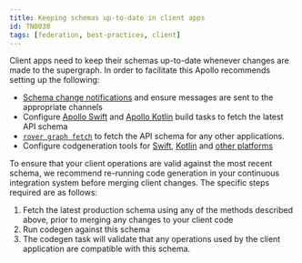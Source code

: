 ```yaml
---
title: Keeping schemas up-to-date in client apps
id: TN0038
tags: [federation, best-practices, client]
---
```


Client apps need to keep their schemas up-to-date whenever changes are made to the supergraph. In order to facilitate this Apollo recommends setting up the following:

- [Schema change notifications](/graphos/metrics/notifications/notification-setup) and ensure messages are sent to the appropriate channels
- Configure [Apollo Swift](/ios/code-generation/codegen-cli#fetch-schema) and [Apollo Kotlin](/kotlin/advanced/plugin-configuration#downloading-a-schema) build tasks to fetch the latest API schema
- [`rover graph fetch`](/rover/commands/graphs#graph-fetch) to fetch the API schema for any other applications.
- Configure codgeneration tools for [Swift](/ios/code-generation/codegen-cli), [Kotlin](/kotlin/advanced/response-based-codegen) and [other platforms](https://github.com/dotansimha/graphql-code-generator)

To ensure that your client operations are valid against the most recent schema, we recommend re-running code generation in your continuous integration system before merging client changes. The specific steps required are as follows:

1. Fetch the latest production schema using any of the methods described above, prior to merging any changes to your client code
2. Run codegen against this schema
3. The codegen task will validate that any operations used by the client application are compatible with this schema.
